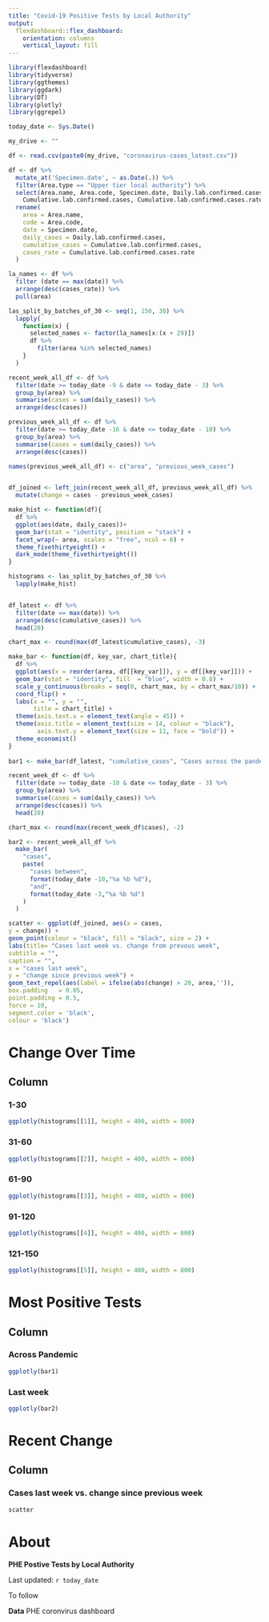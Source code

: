 ```yaml
---
title: "Covid-19 Positive Tests by Local Authority"
output: 
  flexdashboard::flex_dashboard:
    orientation: columns
    vertical_layout: fill
---
```


```r
library(flexdashboard)
library(tidyverse)
library(ggthemes)
library(ggdark)
library(DT)
library(plotly)
library(ggrepel)

today_date <- Sys.Date()

my_drive <- ""

df <- read.csv(paste0(my_drive, "coronavirus-cases_latest.csv")) 

df <- df %>%
  mutate_at('Specimen.date', ~ as.Date(.)) %>%
  filter(Area.type == "Upper tier local authority") %>%
  select(Area.name, Area.code, Specimen.date, Daily.lab.confirmed.cases,
    Cumulative.lab.confirmed.cases, Cumulative.lab.confirmed.cases.rate) %>% 
  rename(
    area = Area.name,
    code = Area.code,
    date = Specimen.date, 
    daily_cases = Daily.lab.confirmed.cases, 
    cumulative_cases = Cumulative.lab.confirmed.cases, 
    cases_rate = Cumulative.lab.confirmed.cases.rate
  )

la_names <- df %>% 
  filter (date == max(date)) %>%
  arrange(desc(cases_rate)) %>%
  pull(area)

las_split_by_batches_of_30 <- seq(1, 150, 30) %>%
  lapply(
    function(x) {
      selected_names <- factor(la_names[x:(x + 29)])
      df %>%
        filter(area %in% selected_names)
    }
  )

recent_week_all_df <- df %>% 
  filter(date >= today_date -9 & date <= today_date - 3) %>%
  group_by(area) %>% 
  summarise(cases = sum(daily_cases)) %>% 
  arrange(desc(cases)) 

previous_week_all_df <- df %>% 
  filter(date >= today_date -16 & date <= today_date - 10) %>%
  group_by(area) %>% 
  summarise(cases = sum(daily_cases)) %>% 
  arrange(desc(cases)) 

names(previous_week_all_df) <- c("area", "previous_week_cases")


df_joined <- left_join(recent_week_all_df, previous_week_all_df) %>%
  mutate(change = cases - previous_week_cases)

make_hist <- function(df){
  df %>%
  ggplot(aes(date, daily_cases))+
  geom_bar(stat = "identity", position = "stack") +
  facet_wrap(~ area, scales = "free", ncol = 6) +
  theme_fivethirtyeight() +
  dark_mode(theme_fivethirtyeight())
}

histograms <- las_split_by_batches_of_30 %>%
  lapply(make_hist)


df_latest <- df %>% 
  filter(date == max(date)) %>% 
  arrange(desc(cumulative_cases)) %>% 
  head(20)

chart_max <- round(max(df_latest$cumulative_cases), -3)

make_bar <- function(df, key_var, chart_title){
  df %>%
  ggplot(aes(x = reorder(area, df[[key_var]]), y = df[[key_var]])) +
  geom_bar(stat = "identity", fill  = "blue", width = 0.8) +
  scale_y_continuous(breaks = seq(0, chart_max, by = chart_max/10)) +
  coord_flip() +
  labs(x = "", y = "", 
       title = chart_title) +
  theme(axis.text.x = element_text(angle = 45)) +
  theme(axis.title = element_text(size = 14, colour = "black"),
        axis.text.y = element_text(size = 11, face = "bold")) +
  theme_economist()
}
  
bar1 <- make_bar(df_latest, "cumulative_cases", "Cases across the pandemic")

recent_week_df <- df %>% 
  filter(date >= today_date -10 & date <= today_date - 3) %>%
  group_by(area) %>% 
  summarise(cases = sum(daily_cases)) %>% 
  arrange(desc(cases)) %>%
  head(20)

chart_max <- round(max(recent_week_df$cases), -2)

bar2 <- recent_week_all_df %>%
  make_bar(
    "cases",
    paste(
      "cases between", 
      format(today_date -10,"%a %b %d"),
      "and",
      format(today_date -3,"%a %b %d")
    )
  )

scatter <- ggplot(df_joined, aes(x = cases,
y = change)) +
geom_point(colour = "black", fill = "black", size = 2) +
labs(title= "Cases last week vs. change from prevous week",
subtitle = "",
caption = "",
x = "cases last week",
y = "change since previous week") +
geom_text_repel(aes(label = ifelse(abs(change) > 20, area,'')),
box.padding   = 0.05,
point.padding = 0.5,
force = 10,
segment.color = 'black',
colour = 'black')

```

Change Over Time
=======================================================================

Column {.tabset}
-----------------------------------------------------------------------

### 1-30

```r
ggplotly(histograms[[1]], height = 400, width = 800)
```

### 31-60

```r
ggplotly(histograms[[2]], height = 400, width = 800)
```

### 61-90

```r
ggplotly(histograms[[3]], height = 400, width = 800)
```

### 91-120

```r
ggplotly(histograms[[4]], height = 400, width = 800)
```

### 121-150

```r
ggplotly(histograms[[5]], height = 400, width = 800)
```

Most Positive Tests 
=======================================================================

Column {.tabset}
-----------------------------------------------------------------------


### Across Pandemic
```r
ggplotly(bar1)
```

### Last week 
```r
ggplotly(bar2)
```

Recent Change
=======================================================================

Column {.tabset}
-----------------------------------------------------------------------


### Cases last week vs. change since previous week
```r
scatter
```


About
=======================================================================

**PHE Postive Tests by Local Authority**

Last updated: `r today_date`

To follow

**Data**
PHE coronvirus dashboard

